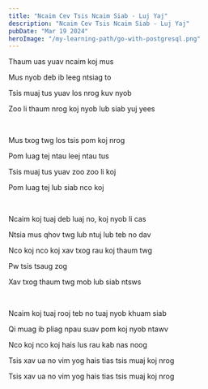 ```yaml
---
title: "Ncaim Cev Tsis Ncaim Siab - Luj Yaj"
description: "Ncaim Cev Tsis Ncaim Siab - Luj Yaj"
pubDate: "Mar 19 2024"
heroImage: "/my-learning-path/go-with-postgresql.png"
---
```


Thaum uas yuav ncaim koj mus

Mus nyob deb ib leeg ntsiag to

Tsis muaj tus yuav los nrog kuv nyob

Zoo li thaum nrog koj nyob lub siab yuj yees

<br />

Mus txog twg los tsis pom koj nrog

Pom luag tej ntau leej ntau tus

Tsis muaj tus yuav zoo zoo li koj

Pom luag tej lub siab nco koj

<br />

Ncaim koj tuaj deb luaj no, koj nyob li cas

Ntsia mus qhov twg lub ntuj lub teb no dav

Nco koj nco koj xav txog rau koj thaum twg

Pw tsis tsaug zog

Xav txog thaum twg mob lub siab ntsws

<br />

Ncaim koj tuaj rooj teb no tuaj nyob khuam siab

Qi muag ib pliag npau suav pom koj nyob ntawv

Nco koj nco koj hais lus rau kab nas noog

Tsis xav ua no vim yog hais tias tsis muaj koj nrog

Tsis xav ua no vim yog hais tias tsis muaj koj nrog